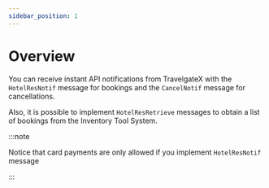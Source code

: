 ```yaml
---
sidebar_position: 1
---
```


# Overview

You can receive instant API notifications from TravelgateX with the `HotelResNotif` message for bookings and the `CancelNotif` message for cancellations. 

Also, it is possible to implement `HotelResRetrieve` messages to obtain a list of bookings from the Inventory Tool System.

:::note

Notice that card payments are only allowed if you implement `HotelResNotif` message

:::